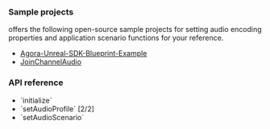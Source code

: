 <PlatformWrapper platform="blueprint">

### Sample projects

<Vg k="COMPANY" /> offers the following open-source sample projects for setting audio encoding properties and application scenario functions for your reference.

- [Agora-Unreal-SDK-Blueprint-Example](https://github.com/AgoraIO-Extensions/Agora-Unreal-RTC-SDK/tree/main/Agora-Unreal-SDK-Blueprint-Example)
- [JoinChannelAudio](https://github.com/AgoraIO-Extensions/Agora-Unreal-RTC-SDK/tree/main/Agora-Unreal-SDK-Blueprint-Example/Content/API-Example/Basic/JoinChannelAudio)


### API reference

- <Link to="{{global.API_REF_UBP_ROOT}}/class_irtcengine.html#api_irtcengine_initialize">`initialize`</Link>
- <Link to="{{global.API_REF_UBP_ROOT}}/class_irtcengine.html#api_irtcengine_setaudioprofile2">`setAudioProfile` [2/2]</Link>
- <Link to="{{global.API_REF_UBP_ROOT}}/class_irtcengine.html#api_irtcengine_setaudioscenario">`setAudioScenario`</Link>

</PlatformWrapper>
